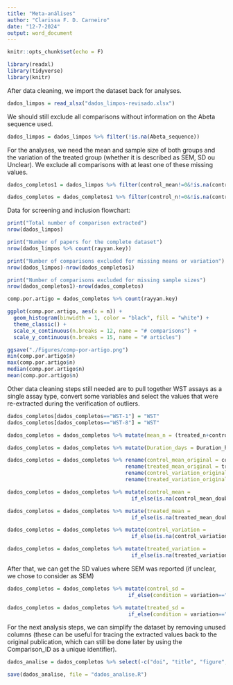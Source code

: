 ```yaml
---
title: "Meta-análises"
author: "Clarissa F. D. Carneiro"
date: "12-7-2024"
output: word_document
---
```


```r
knitr::opts_chunk$set(echo = F)
```

```r
library(readxl)
library(tidyverse)
library(knitr)
```

After data cleaning, we import the dataset back for analyses.

```r
dados_limpos = read_xlsx("dados_limpos-revisado.xlsx")
```

We should still exclude all comparisons without information on the Abeta sequence used.

```r
dados_limpos = dados_limpos %>% filter(!is.na(Abeta_sequence))
```

For the analyses, we need the mean and sample size of both groups and the variation of the treated group (whether it is described as SEM, SD ou Unclear). We exclude all comparisons with at least one of these missing values.

```r
dados_completos1 = dados_limpos %>% filter(control_mean!=0&!is.na(control_mean)&treated_mean!=0&!is.na(treated_mean)&treated_variation!=0&!is.na(treated_variation))

dados_completos = dados_completos1 %>% filter(control_n!=0&!is.na(control_n)&treated_n!=0&!is.na(treated_n))
```


Data for screening and inclusion flowchart:
```r
print("Total number of comparison extracted")
nrow(dados_limpos)

print("Number of papers for the complete dataset")
nrow(dados_limpos %>% count(rayyan.key))

print("Number of comparisons excluded for missing means or variation")
nrow(dados_limpos)-nrow(dados_completos1)

print("Number of comparisons excluded for missing sample sizes")
nrow(dados_completos1)-nrow(dados_completos)
```
```r
comp.por.artigo = dados_completos %>% count(rayyan.key)

ggplot(comp.por.artigo, aes(x = n)) +
  geom_histogram(binwidth = 1, color = "black", fill = "white") +
  theme_classic() +
  scale_x_continuous(n.breaks = 12, name = "# comparisons") +
  scale_y_continuous(n.breaks = 15, name = "# articles")

ggsave("./Figures/comp-por-artigo.png")
min(comp.por.artigo$n)
max(comp.por.artigo$n)
median(comp.por.artigo$n)
mean(comp.por.artigo$n)
```


Other data cleaning steps still needed are to pull together WST assays as a single assay type, convert some variables and select the values that were re-extracted during the verification of outliers.

```r
dados_completos[dados_completos=="WST-1"] = "WST"
dados_completos[dados_completos=="WST-8"] = "WST"
```

```r
dados_completos = dados_completos %>% mutate(mean_n = (treated_n+control_n)/2)

dados_completos = dados_completos %>% mutate(Duration_days = Duration_hours/24)
```

```r
dados_completos = dados_completos %>% rename(control_mean_original = control_mean) %>%
                                      rename(treated_mean_original = treated_mean) %>%
                                      rename(control_variation_original = control_variation) %>%
                                      rename(treated_variation_original = treated_variation)

dados_completos = dados_completos %>% mutate(control_mean = 
                                        if_else(is.na(control_mean_double_check)==T, true = control_mean_original, false = control_mean_double_check))

dados_completos = dados_completos %>% mutate(treated_mean = 
                                        if_else(is.na(treated_mean_double_check)==T, true = treated_mean_original, false = treated_mean_double_check))

dados_completos = dados_completos %>% mutate(control_variation = 
                                        if_else(is.na(control_variation_double_check)==T, true = control_variation_original, false = control_variation_double_check))

dados_completos = dados_completos %>% mutate(treated_variation = 
                                        if_else(is.na(treated_variation_double_check)==T, true = treated_variation_original, false = treated_variation_double_check))
```

After that, we can get the SD values where SEM was reported (if unclear, we chose to consider as SEM)

```r
dados_completos = dados_completos %>% mutate(control_sd = 
                                       if_else(condition = variation=="SD", true = control_variation, false = (control_variation*sqrt(control_n))))

dados_completos = dados_completos %>% mutate(treated_sd = 
                                       if_else(condition = variation=="SD", true = treated_variation, false = (treated_variation*sqrt(treated_n))))
```

For the next analysis steps, we can simplify the dataset by removing unused columns (these can be useful for tracing the extracted values back to the original publication, which can still be done later by using the Comparison_ID as a unique identifier).

```r
dados_analise = dados_completos %>% select(-c("doi", "title", "figure", "dep_variable", "control_name", "treated_name", "control_mean_original", "control_mean_double_check", "control_variation_original", "control_variation_double_check", "treated_mean_original", "treated_mean_double_check", "treated_variation_original", "treated_variation_double_check", "OBS_n", "OBS_general", "Passage_number", "N_cells", "N_cells_unit", "N_cells_volume", "Plate_size", "Well_area", "Culture_medium", "Medium_supplements", "Differentiation_supplements", "Differentiation_protocol", "OBS"))
```

```r
save(dados_analise, file = "dados_analise.R")
```
